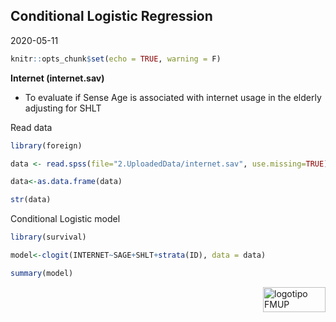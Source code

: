 ## Conditional Logistic Regression

2020-05-11

```r
knitr::opts_chunk$set(echo = TRUE, warning = F)
```

**Internet (internet.sav)**

- To evaluate if Sense Age is associated with internet usage in the elderly adjusting for SHLT

Read data
```r
library(foreign)

data <- read.spss(file="2.UploadedData/internet.sav", use.missing=TRUE)

data<-as.data.frame(data)

str(data)
```

Conditional Logistic model
```r
library(survival)

model<-clogit(INTERNET~SAGE+SHLT+strata(ID), data = data)

summary(model)
```


<img src="images/logoFMUP.png" alt="logotipo FMUP" style="width:100px;height:40px;" align="right">


